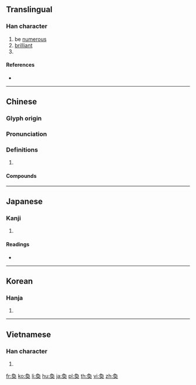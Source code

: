 {{character info/new}}
{{also|奂}}
==Translingual==

===Han character===
{{Han char|rn=37|rad=大|as=06|sn=9|four=27430|canj=NBK|ids=⿳⺈𠔿大,⿳⺈⿵冂八大}}

# be [[numerous]]
# [[brilliant]]
# {{surname|lang=zh}}

====References====
* {{Han ref|kx=0251.200|dkj=05916|dj=0512.150|hdz=10539.081|uh=5950|ud=22864|bh=ABB7|bd=43959}}

----

==Chinese==
{{zh-forms|s=奂}}

===Glyph origin===
{{Han etym}}

===Pronunciation===
{{zh-pron
|m=huàn
|c=wun6
|mn=hoàn
|mc=y
|oc=y
|cat=a,pn
}}

===Definitions===
{{zh-hanzi}}

# {{rfdef|zh}}

====Compounds====
{{zh-der|伴奐|奐奐|奐然|奐衍|畔奐|美侖美奐|美奐美輪|美輪美奐|輪奐}}

----

==Japanese==

===Kanji===
{{ja-kanji|grade=|rs=大06}}

# {{defn|lang=ja|sort=大06}}

====Readings====
* {{ja-readings|on=[[かん]] (kan)|kun=[[とりかえる]] (torikaeru), [[おおきい]] (ookii), [[さかん]] (sakan)}}

----

==Korean==

===Hanja===
{{ko-hanja|hangeul=환|rv=hwan|mr=hwan}}

# {{defn|lang=ko|sort=大06}}

----

==Vietnamese==

===Han character===
{{vi-hantu|[[hoán]]|rs=大06}}

# {{defn|lang=vi|sort=大06}}

[[fr:奐]]
[[ko:奐]]
[[li:奐]]
[[hu:奐]]
[[ja:奐]]
[[pl:奐]]
[[th:奐]]
[[vi:奐]]
[[zh:奐]]